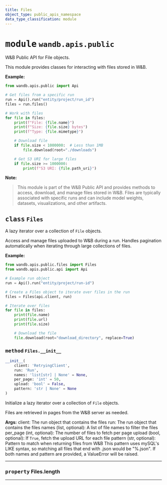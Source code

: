 ```yaml
---
title: Files
object_type: public_apis_namespace
data_type_classification: module
---
```


<Card title="View the source code" href="https://github.com/wandb/wandb/blob/main/wandb/apis/public/files.py" icon="github"/>




# <kbd>module</kbd> `wandb.apis.public`
W&B Public API for File objects. 

This module provides classes for interacting with files stored in W&B. 



**Example:**
 ```python
from wandb.apis.public import Api

# Get files from a specific run
run = Api().run("entity/project/run_id")
files = run.files()

# Work with files
for file in files:
     print(f"File: {file.name}")
     print(f"Size: {file.size} bytes")
     print(f"Type: {file.mimetype}")

     # Download file
     if file.size < 1000000:  # Less than 1MB
         file.download(root="./downloads")

     # Get S3 URI for large files
     if file.size >= 1000000:
         print(f"S3 URI: {file.path_uri}")
``` 



**Note:**

> This module is part of the W&B Public API and provides methods to access, download, and manage files stored in W&B. Files are typically associated with specific runs and can include model weights, datasets, visualizations, and other artifacts. 

## <kbd>class</kbd> `Files`
A lazy iterator over a collection of `File` objects. 

Access and manage files uploaded to W&B during a run. Handles pagination automatically when iterating through large collections of files. 



**Example:**
 ```python
from wandb.apis.public.files import Files
from wandb.apis.public.api import Api

# Example run object
run = Api().run("entity/project/run-id")

# Create a Files object to iterate over files in the run
files = Files(api.client, run)

# Iterate over files
for file in files:
     print(file.name)
     print(file.url)
     print(file.size)

     # Download the file
     file.download(root="download_directory", replace=True)
``` 

### <kbd>method</kbd> `Files.__init__`

```python
__init__(
    client: 'RetryingClient',
    run: 'Run',
    names: 'list[str] | None' = None,
    per_page: 'int' = 50,
    upload: 'bool' = False,
    pattern: 'str | None' = None
)
```

Initialize a lazy iterator over a collection of `File` objects. 

Files are retrieved in pages from the W&B server as needed. 



**Args:**
 client: The run object that contains the files run: The run object that contains the files names (list, optional): A list of file names to filter the files per_page (int, optional): The number of files to fetch per page upload (bool, optional): If `True`, fetch the upload URL for each file pattern (str, optional): Pattern to match when returning files from W&B  This pattern uses mySQL's LIKE syntax,  so matching all files that end with .json would be "%.json".  If both names and pattern are provided, a ValueError will be raised. 


---


### <kbd>property</kbd> Files.length





---





